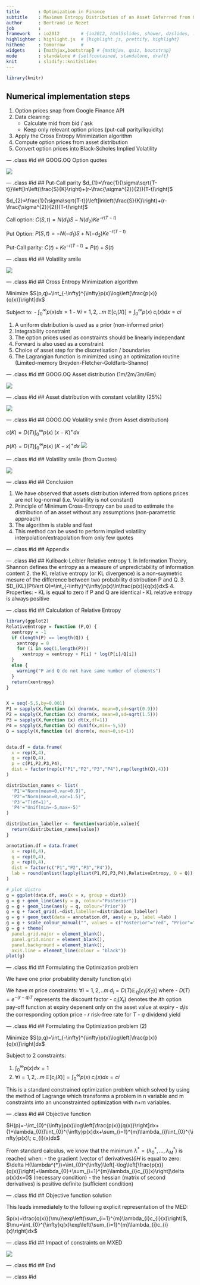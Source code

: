 ```yaml
---
title       : Optimization in Finance
subtitle    : Maximum Entropy Distribution of an Asset Inferrred from Option Prices
author      : Bertrand Le Nezet
job         : 
framework   : io2012        # {io2012, html5slides, shower, dzslides, ...}
highlighter : highlight.js  # {highlight.js, prettify, highlight}
hitheme     : tomorrow      # 
widgets     : [mathjax,bootstrap] # {mathjax, quiz, bootstrap}
mode        : standalone # {selfcontained, standalone, draft}
knit        : slidify::knit2slides
---
```


```r
library(knitr)
```

## Numerical implementation steps

1. Option prices snap from Google Finance API
2. Data cleaning:
    - Calculate mid from bid / ask
    - Keep only relevant option prices (put-call parity/liquidity)
3. Apply the Cross Entropy Minimization algorithm
4. Compute option prices from asset distribution
5. Convert option prices into Black-Scholes Implied Volatility

--- .class #id 
## GOOG.OQ Option quotes
 
![](google-finance-GOOG.OQ2.png)

--- .class #id 
## Put-Call parity
$d_{1}=\frac{1}{\sigma\sqrt{T-t}}\left[ln\left(\frac{S}{K}\right)+(r-\frac{\sigma^{2}}{2})(T-t)\right]$

$d_{2}=\frac{1}{\sigma\sqrt{T-t}}\left[ln\left(\frac{S}{K}\right)+(r-\frac{\sigma^{2}}{2})(T-t)\right]$

Call option: $C(S,t)=N(d_{1})S-N(d_{2})Ke^{-r(T-t)}$

Put Option: $P(S,t)=-N(-d_{1})S+N(-d_{2})Ke^{-r(T-t)}$

Put-Call parity: $C(t)+Ke^{-r(T-t)}=P(t)+S(t)$



--- .class #id 
## Volatility smile

![](Volatility_smile_putcall3.png)

--- .class #id 
## Cross Entropy Minimization algorithm

Minimize $S(p,q)=\int_{-\infty}^{\infty}p(x)\log\left[\frac{p(x)}{q(x)}\right]dx$
    
Subject to: 
- $\int_{0}^{\infty}p(x)dx=1$
- $\forall i=1,2,..m\;\mathbb{E}\left[c_{i}(X)\right]=\int_{0}^{\infty}p(x)\; c_{i}(x)dx=ci$

1. A uniform distribution is used as a prior (non-informed prior)
2. Integrability constraint
2. The option prices used as constraints should be linearly independant
3. Forward is also used as a constraint
4. Choice of asset step for the discretisation / boundaries
5. The Lagrangian function is minimized using an optimization routine (Limited-memory Broyden-Fletcher-Goldfarb-Shanno)



--- .class #id 
## GOOG.OQ Asset distribution (1m/2m/3m/6m)

![](asset-dist.png)

--- .class #id 
## Asset distribution with constant volatility (25%)

![](constant_vol_asset_dist.png)

--- .class #id 
## GOOG.OQ Volatility smile (from Asset distribution)

$c(K)=D(T)\int_{0}^{\infty}p(x)\;\left(x-K\right)^{+}dx$ 

$p(K)=D(T)\int_{0}^{\infty}p(x)\;\left(K-x\right)^{+}dx$
![](implied-volatility-surface.png)

--- .class #id 
## Volatility smile (from Quotes)

![](GOOG.OQ-implied-volatility-surface.png)

--- .class #id 
## Conclusion

1. We have observed that assets distribution inferred from options prices are not log-normal (i.e. Volatility is not constant)  
2. Principle of Minimum Cross-Entropy can be used to estimate the distribution of an asset without any assumptions (non-parametric approach)
3. The algorithm is stable and fast
4. This method can be used to perform implied volatility interpolation/extrapolation from only few quotes

--- .class #id 
## Appendix

--- .class #id 
## Kullback-Leibler Relative entropy
1. In Information Theory, Shannon defines the entropy as a measure of unpredictability of information content
2. the KL relative entropy (or KL divergence) is a non-suymetric mesure of the difference between two probability distribution P and Q. 
3. $D_{KL}(P\Vert Q)=\int_{-\infty}^{\infty}p(x)\ln\frac{p(x)}{q(x)}dx$
4. Properties:
- KL is equal to zero if P and Q are identical
- KL relative entropy is always positive

--- .class #id 
## Calculation of Relative Entropy

```r
library(ggplot2)
RelativeEntropy = function (P,Q) {
  xentropy = -1
  if (length(P) == length(Q)) {
    xentropy = 0
    for (i in seq(1,length(P)))
      xentropy = xentropy + P[i] * log(P[i]/Q[i])
  }
  else {
    warning("P and Q do not have same number of elements")
  }
  return(xentropy)
}


X = seq(-5,5,by=0.001)
P1 = sapply(X,function (x) dnorm(x, mean=0,sd=sqrt(0.9)))
P2 = sapply(X,function (x) dnorm(x, mean=0,sd=sqrt(1.5)))
P3 = sapply(X,function (x) dt(x,df=1))
P4 = sapply(X,function (x) dunif(x,min=-5,5))
Q = sapply(X,function (x) dnorm(x, mean=0,sd=1))


data.df = data.frame(
  x = rep(X,4),
  q = rep(Q,4),
  p = c(P1,P2,P3,P4),
  dist = factor(rep(c("P1","P2","P3","P4"),rep(length(Q),4)))
)

distribution_names <- list(
  'P1'="Norm(meam=0,var=0.9)",
  'P2'="Norm(mean=0,var=1.5)",
  'P3'="T(df=1)",
  'P4'="Unif(min=-5,max=-5)"
)

distribution_labeller <- function(variable,value){
  return(distribution_names[value])
}

annotation.df = data.frame(
  x = rep(0,4),
  q = rep(0,4),
  p = rep(0,4),
  dist = factor(c("P1","P2","P3","P4")),
  lab = round(unlist(lapply(list(P1,P2,P3,P4),RelativeEntropy, Q = Q)),2)
)

# plot distro
g = ggplot(data.df, aes(x = x, group = dist))
g = g + geom_line(aes(y = p, colour="Posterior"))
g = g + geom_line(aes(y = q, colour="Prior"))
g = g + facet_grid(.~dist,labeller=distribution_labeller) 
g = g + geom_text(data = annotation.df, aes(y = p, label =lab) ) 
g = g + scale_colour_manual("", values = c("Posterior"="red", "Prior"="blue"))
g = g + theme(
  panel.grid.major = element_blank(), 
  panel.grid.minor = element_blank(),               
  panel.background = element_blank(), 
  axis.line = element_line(colour = "black"))
plot(g)
```

--- .class #id 
## Formulating the Optimization problem

We have one prior probability density function $q(x)$

We have $m$ price constraints: $\forall i=1,2,..m\; d_{i}=D(T)\mathbb{E}_{\mathbb{Q}}\left[c_{i}(X_{T})\right]$
where
- $D(T)=e^{-(r-q)T}$ represents the discount factor
- $c_{i}(X_{t})$ denotes the $i$th option pay-off function at expiry
depenent only on the asset value at expiry
- $d_{i}$is the corresponding option price
- $r$ risk-free rate for $T$
- $q$ dividend yield

--- .class #id 
## Formulating the Optimization problem (2)

Minimize $S(p,q)=\int_{-\infty}^{\infty}p(x)\log\left[\frac{p(x)}{q(x)}\right]dx$

Subject to 2 constraints:

1. $\int_{0}^{\infty}p(x)dx=1$
2. $\forall i=1,2,..m\;\mathbb{E}\left[c_{i}(X)\right]=\int_{0}^{\infty}p(x)\; c_{i}(x)dx=ci$

This is a standard constrained optimization problem which solved by using the method of Lagrange which transforms a problem in n variable and m constraints into an unconstrainted optimization with n+m variables.

--- .class #id 
## Objective function

$H(p)=-\int_{0}^{\infty}p(x)\log\left[\frac{p(x)}{q(x)}\right]dx+(1+\lambda_{0})\int_{0}^{\infty}p(x)dx+\sum_{i=1}^{m}\lambda_{i}\int_{0}^{\infty}p(x)\; c_{i}(x)dx$

From standard calculus, we know that the minimum $\lambda^{*}=(\lambda_{0}^{*},\ldots,\lambda_{M}^{*})$
is reached when:
- the gradient (vector of derivatives)$\delta H$ is equal to zero:
$\delta H(\lambda^{*})=\int_{0}^{\infty}\left[-\log\left[\frac{p(x)}{q(x)}\right]+\lambda_{0}+\sum_{i=1}^{m}\lambda_{i}c_{i}(x)\right]\delta p(x)dx=0$
(necessary condition)
- the hessian (matrix of second derivatives) is positive definite (sufficient
condition)

--- .class #id 
## Objective function solution

This leads immediately to the following explicit representation of
the MED:

$p(x)=\frac{q(x)}{\mu}\exp\left(\sum_{i=1}^{m}\lambda_{i}c_{i}(x)\right)$,
$\mu=\int_{0}^{\infty}q(x)\exp\left(\sum_{i=1}^{m}\lambda_{i}c_{i}(x)\right)dx$

--- .class #id 
## Impact of constraints on MXED

![](impacts_constraints.png)

--- .class #id 
## End

--- .class #id 

